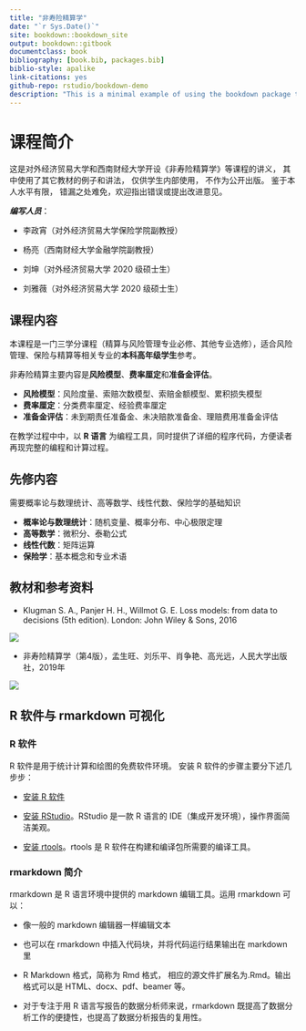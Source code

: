 ```yaml
--- 
title: "非寿险精算学"
date: "`r Sys.Date()`"
site: bookdown::bookdown_site
output: bookdown::gitbook
documentclass: book
bibliography: [book.bib, packages.bib]
biblio-style: apalike
link-citations: yes
github-repo: rstudio/bookdown-demo
description: "This is a minimal example of using the bookdown package to write a book. The output format for this example is bookdown::gitbook."
---
```



# 课程简介 {#prep}

这是对外经济贸易大学和西南财经大学开设《非寿险精算学》等课程的讲义， 其中使用了其它教材的例子和讲法， 仅供学生内部使用， 不作为公开出版。 鉴于本人水平有限， 错漏之处难免，欢迎指出错误或提出改进意见。

***编写人员***：

- 李政宵（对外经济贸易大学保险学院副教授）

- 杨亮（西南财经大学金融学院副教授）

- 刘坤（对外经济贸易大学 2020 级硕士生）

- 刘雅薇（对外经济贸易大学 2020 级硕士生）

## 课程内容

本课程是一门三学分课程（精算与风险管理专业必修、其他专业选修），适合风险管理、保险与精算等相关专业的**本科高年级学生**参考。 

非寿险精算主要内容是**风险模型**、**费率厘定**和**准备金评估**。

- **风险模型**：风险度量、索赔次数模型、索赔金额模型、累积损失模型
- **费率厘定**：分类费率厘定、经验费率厘定
- **准备金评估**：未到期责任准备金、未决赔款准备金、理赔费用准备金评估

在教学过程中中，以 **R 语言** 为编程工具，同时提供了详细的程序代码，方便读者再现完整的编程和计算过程。


## 先修内容
需要概率论与数理统计、高等数学、线性代数、保险学的基础知识

- **概率论与数理统计**：随机变量、概率分布、中心极限定理
- **高等数学**：微积分、泰勒公式
- **线性代数**：矩阵运算
- **保险学**：基本概念和专业术语


## 教材和参考资料

- Klugman S. A., Panjer H. H., Willmot G. E. Loss models: from data to decisions (5th edition).  London: John Wiley & Sons, 2016

![](picture/textbook.png =400x300)

- 非寿险精算学（第4版），孟生旺、刘乐平、肖争艳、高光远，人民大学出版社，2019年

![](picture/lec0-reference1.jpg =400x300)


## R 软件与 rmarkdown 可视化

### R 软件

R 软件是用于统计计算和绘图的免费软件环境。
安装 R 软件的步骤主要分下述几步步：

- [安装 R 软件](https://cran.r-project.org/)


- [安装 RStudio](https://posit.co/download/rstudio-desktop/)。RStudio 是一款 R 语言的 IDE（集成开发环境），操作界面简洁美观。

- [安装 rtools](https://mirrors.tuna.tsinghua.edu.cn/CRAN/)。rtools 是 R 软件在构建和编译包所需要的编译工具。

### rmarkdown 简介

 rmarkdown 是 R 语言环境中提供的 markdown 编辑工具。运用 rmarkdown 可以：
 
 
 - 像一般的 markdown 编辑器一样编辑文本
 
 - 也可以在 rmarkdown 中插入代码块，并将代码运行结果输出在 markdown 里
 
 - R Markdown 格式，简称为 Rmd 格式， 相应的源文件扩展名为.Rmd。输出格式可以是 HTML、docx、pdf、beamer 等。
 
- 对于专注于用 R 语言写报告的数据分析师来说，rmarkdown 既提高了数据分析工作的便捷性，也提高了数据分析报告的复用性。


<!-- rmarkdown 的简易教程如下： -->

<!-- - 在 RStudio 新建一个 rmarkdown 文件后，会出现如下一个最简单的 rmarkdown 的模板。 -->

<!-- 增加rmarkdown的介绍、安装和使用说明，包括如何导出html和pdf格式，介绍一些简答的公式输入 -->



